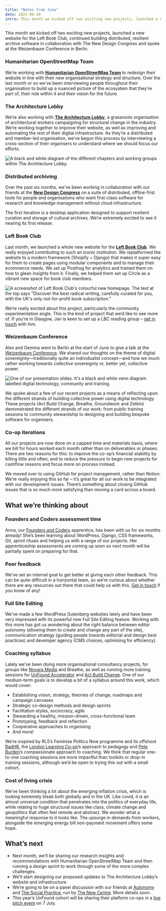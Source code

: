 ```yaml
---
title: "Notes from June"
date: 2022-06-29
intro: This month we kicked off two exciting new projects, launched a new website for the Left Book Club, continued building distributed, resilient archive software in collaboration with The New Design Congress and spoke at the Weizenbaum Conference in Berlin.
---
```


This month we kicked off two exciting new projects, launched a new website for the Left Book Club, continued building distributed, resilient archive software in collaboration with The New Design Congress and spoke at the Weizenbaum Conference in Berlin.

### Humanitarian OpenStreetMap Team

We’re working with [**Humanitarian OpenStreetMap Team**](https://hotosm.org/) to redesign their website in line with their new organisational strategy and structure. Over the last month or so we’ve been interviewing people throughout their organisation to build up a nuanced picture of the ecosystem that they’re part of, their role within it and their vision for the future.

### The Architecture Lobby

We’re also working with [**The Architecture Lobby**](http://architecture-lobby.org/), a grassroots organisation of architectural workers campaigning for structural change in the industry. We’re working together to improve their website, as well as improving and automating the rest of their digital infrastructure. As they’re a distributed and member-led organisation, we’ve begun this process by interviewing a cross-section of their organisers to understand where we should focus our efforts.

![A black and white diagram of the different chapters and working groups within The Architecture Lobby.](../../assets/architecture-lobby.jpeg)

### Distributed archiving

Over the past six months, we’ve been working in collaboration with our friends at the [**New Design Congress**](https://newdesigncongress.org/en/) on a suite of distributed, offline-first tools for people and organisations who want first-class software for research and knowledge management without cloud infrastructure.

The first iteration is a desktop application designed to support resilient curation and storage of cultural archives. We’re extremely excited to see it nearing its first release.

### Left Book Club

Last month, we launched a whole new website for the [**Left Book Club**](https://leftbookclub.com/). We really enjoyed contributing to such an iconic institution. We replatformed the website to a modern framework (Shopify + Django) that makes it super easy for them to create pages using modular components and to manage their ecommerce needs. We set up Posthog for analytics and trained them on how to glean insights from it. Finally, we helped them set up Circle as a vibrant new space for book club members.

![A screenshot of Left Book Club's colourful new homepage. The text at the top says "Discover the best radical writing, carefully curated for you, with the UK's only not-for-profit book subscription."](../../assets/left-book-club-2022.jpg)

We’re really excited about this project, particularly the community experimentation angle. This is the kind of project that we’d like to see more of. If you’re in Glasgow, Jan is keen to set up a LBC reading group – [get in touch](mailto:jan@commonknowledge.coop) with him.

### Weizenbaum Conference

Alex and Gemma went to Berlin at the start of June to give a talk at the [Weizenbaum Conference](https://www.weizenbaum-conference.de/). We shared our thoughts on the theme of digital sovereignty—traditionally quite an individualist concept—and how we much rather working towards *collective* sovereignty or, better yet, collective power.

![One of our presentation slides. It's a black and white venn diagram labelled digital technology, community and training.](../../assets/weizenbaum-conference.jpeg)

We spoke about a few of our recent projects as a means of reflecting upon the different strands of building collective power using digital technology. These projects (Act Build Change, Breathe, Groundwork and Zetkin) demonstrated the different strands of our work: from public training sessions to community stewardship to designing and building bespoke software for organisers.

### Co-op iterations

All our projects are now done on a capped time and materials basis, where we bill for hours worked each month rather than on deliverables or phases. There are two reasons for this: to improve the co-op’s financial stability by billing little and often; and to reduce the pressure to begin new projects for cashflow reasons and focus more on process instead.

We moved over to using GitHub for project management, rather than Notion. We’re really enjoying this so far – it’s great for all our work to be integrated with our development issues. There’s something about closing GitHub issues that is so much more satisfying than moving a card across a board.

## What we’re thinking about

### Founders and Coders assessment time

Anna, our [Founders and Coders](https://www.foundersandcoders.com/) apprentice, has been with us for six months already! She’s been learning about WordPress, Django, CSS frameworks, Git, sprint rituals and helping us with a range of our projects. Her apprenticeship assessments are coming up soon so next month will be partially spent on preparing for that.

### Peer feedback

We’ve set an internal goal to get better at giving each other feedback. This can be quite difficult in a horizontal team, so we’re curious about whether there are any resources out there that could help us with this. [Get in touch](mailto:hello@commonknowledge.coop) if you know of any!

### Full Site Editing

We’ve made a few WordPress Gutenberg websites lately and have been very impressed with its powerful new Full Site Editing feature. Working with this more has got us wondering about the right balance between editor autonomy (allowing them to create and change any part of the site), communication strategy (guiding people towards editorial and design best practices) and developer agency (CMS choices, optimising for efficiency).

### Coaching syllabus

Lately we’ve been doing more organisational consultancy projects, for groups like [Novara Media](https://novaramedia.com/) and Breathe, as well as running more training sessions for [UnFound Accelerator](https://www.uk.coop/start-new-co-op/support/start-platform-co-op/unfound-accelerator) and [Act Build Change](https://actbuildchange.com/). One of our medium-term goals is to develop a bit of a syllabus around this work, which would cover:

- Establishing vision, strategy, theories of change, roadmaps and campaign canvases
- Strategic co-design methods and design sprints
- Facilitation styles, sociocracy, agile
- Stewarding a healthy, mission-driven, cross-functional team
- Prototyping, feedback and reflection
- Cooperative approaches to organising
- And more!

We’re inspired by RLS’s Feminise Politics Now programme and its offshoot [RadHR](https://radhr.org/), the [London Learning Co-op](https://www.londonlearningcoop.com/)’s approach to pedagogy and [Pete Burden](https://twitter.com/peteburden)’s compassionate approach to coaching. We think that regular one-to-one coaching sessions are more impactful than toolkits or drop-in training sessions, although we’d be open to trying this out with a small cohort.

### Cost of living crisis

We’ve been thinking a lot about the emerging inflation crisis, which is looking extremely bleak both globally and in the UK. Like covid, it is an almost universal condition that penetrates into the politics of everyday life, while relating to huge structural issues like class, climate change and geopolitics that often feel remote and abstract. We wonder what a meaningful response to it looks like. The upsurge in demands from workers, alongside the emerging    energy bill non-payment movement offers some hope.

## What’s next

- Next month, we’ll be sharing our research insights and recommendations with Humanitarian OpenStreetMap Team and then running a design sprint to work through some of the more complex challenges.
- We’ll start designing our proposed updates to The Architecture Lobby’s website and infrastructure.
- We’re going to be on a panel discussion with our friends at [Autonomy](https://autonomy.work/) and [The Social Practice](https://www.thesocialpractice.org/), run by [The New Centre](https://thenewcentre.org/). More details soon.
- This year’s UnFound cohort will be sharing their platform co-ops in a [live pitch event](https://www.uk.coop/events-and-training/events-calendar/unfound-accelerator-2022-live-pitch-event) on 7 July.
